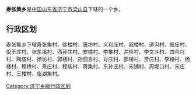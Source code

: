 '''寿张集乡'''是[[中华人民共和国|中国]][[山东省|山东省]][[济宁市|济宁市]][[梁山县|梁山县]]下辖的一个乡。

== 行政区划 ==

寿张集乡下辖寿张集村、徐楼村、唐坊村、义和庄村、戚楼村、道沟村、殷庄村、倪王庄村、张东溪村、西孙庄村、安楼村、李集村、井桥村、李文斗村、四合兴村、陶庙村、徐坊村、郭楼村、孙佃言村、肖庄村、邵楼村、贾庄村、李楼村、杨楼村、穆桥村、景庄村、程垓村、蒋集村、东孙庄村、宋铺村、周堤口村、宋庄村、王楼村、临湖集村。

{{山东小作品}}

[[Category:济宁乡级行政区划|Category:济宁乡级行政区划]]
